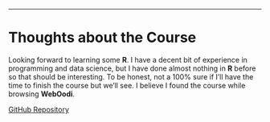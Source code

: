 ***
# Thoughts about the Course

Looking forward to learning some **R**. I have a decent bit of experience in programming and data science, but I have done almost nothing in **R** before so that should be interesting. To be honest, not a 100% sure if I'll have the time to finish the course but we'll see. I believe I found the course while browsing **WebOodi**.

[GitHub Repository](https://github.com/samtIODS/IODS-project)

